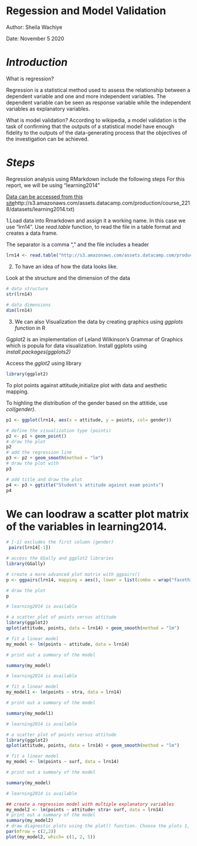 # **Regession and Model Validation**

Author: Sheila Wachiye

Date:   November 5 2020


# *Introduction*
What is regression?

Regression is a statistical method used to assess the relationship between a dependent variable and one and more independent variables. The dependent variable can be seen as response variable while the independent variables as explanatory variables. 

What is model validation?
According to wikipedia, a model validation is the task of confirming that the outputs of a statistical model have enough fidelity to the outputs of the data-generating process that the objectives of the investigation can be achieved.

# *Steps*

Regression analysis using RMarkdown include the following steps
For this report, we will be using "learning2014" 

[Data can be accessed from this site ](https://www.rstudio.com)http://s3.amazonaws.com/assets.datacamp.com/production/course_2218/datasets/learning2014.txt)

1.Load data into Rmarkdown and assign it a working name.
In this case we use "lrn14".
Use *read.table* function, to read the file in a table format and creates a data frame.

The separator is a comma "," and the file includes a header
```r
lrn14 <- read.table("http://s3.amazonaws.com/assets.datacamp.com/production/course_2218/datasets/learning2014.txt", sep=",", header=TRUE)
```

2. To have an idea of how the data looks like. 

Look at the structure and the dimension of the data
```r
# data structure
str(lrn14)
 
# data dimensions
dim(lrn14)
```


3. We can also Visualization the data by creating graphics using *ggplots function* in R

 Ggplot2 is an implementation of Leland Wilkinson's Grammar of Graphics which is popula for data  visualization.
Install ggplots using *install.packages(ggplots2)*

Access the *gglot2* using library
```r
library(ggplot2)
```

To plot points against attitude,initialize plot with data and aesthetic mapping. 

To highling the distribution of the gender based on the attitide, use *col(gender)*.
```r
p1 <- ggplot(lrn14, aes(x = attitude, y = points, col= gender))

# define the visualization type (points)
p2 <- p1 + geom_point()
# draw the plot
p2
# add the regression line
p3 <- p2 + geom_smooth(method = "lm")
# draw the plot with 
p3

# add title and draw the plot
p4 <- p3 + ggtitle("Student's attitude against exam points")
p4
```

# We can loodraw a scatter plot matrix of the variables in learning2014.
```r
# [-1] excludes the first column (gender)
 pairs(lrn14[-1])

# access the GGally and ggplot2 libraries
library(GGally)

# create a more advanced plot matrix with ggpairs()
p <- ggpairs(lrn14, mapping = aes(), lower = list(combo = wrap("facethist", bins = 20)))

# draw the plot
p
```

```r
# learning2014 is available

# a scatter plot of points versus attitude
library(ggplot2)
qplot(attitude, points, data = lrn14) + geom_smooth(method = "lm")

# fit a linear model
my_model <- lm(points ~ attitude, data = lrn14)

# print out a summary of the model

summary(my_model)
```
```r
# learning2014 is available

# fit a linear model
my_model1 <- lm(points ~ stra, data = lrn14)

# print out a summary of the model

summary(my_model1)
```
```r
# learning2014 is available

# a scatter plot of points versus attitude
library(ggplot2)
qplot(attitude, points, data = lrn14) + geom_smooth(method = "lm")

# fit a linear model
my_model <- lm(points ~ surf, data = lrn14)

# print out a summary of the model

summary(my_model)
```
```r
# learning2014 is available

## create a regression model with multiple explanatory variables
my_model2 <- lm(points ~ attitude+ stra+ surf, data = lrn14)
# print out a summary of the model
summary(my_model2)
# draw diagnostic plots using the plot() function. Choose the plots 1, 2 and 5
par(mfrow = c(2,2))
plot(my_model2, which= c(1, 2, 5))

```





































































































